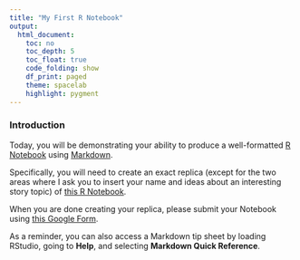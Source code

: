```yaml
---
title: "My First R Notebook"
output:
  html_document:
    toc: no
    toc_depth: 5
    toc_float: true
    code_folding: show
    df_print: paged
    theme: spacelab
    highlight: pygment
---
```


### Introduction

Today, you will be demonstrating your ability to produce a well-formatted [R Notebook](https://bookdown.org/yihui/rmarkdown/notebook.html) using [Markdown](https://www.markdowntutorial.com/).

Specifically, you will need to create an exact replica (except for the two areas where I ask you to insert your name and ideas about an interesting story topic) of [this R Notebook](r_notebook.html).

When you are done creating your replica, please submit your Notebook using [this Google Form](https://docs.google.com/forms/d/e/1FAIpQLSc_BABF5WNZxNAR0C5QaI-GKMBiEX1jdtAzzVzXRadQ0ujRJw/viewform).

As a reminder, you can also access a Markdown tip sheet by loading RStudio, going to **Help**, and selecting **Markdown Quick Reference**.